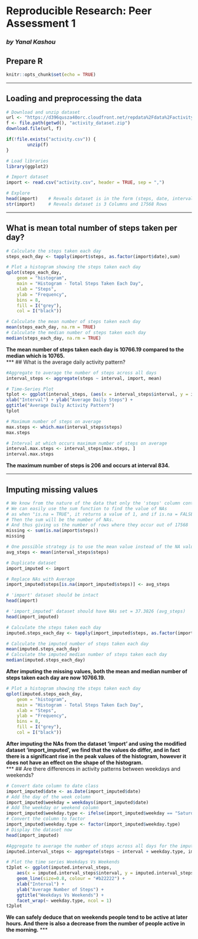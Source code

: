 # Reproducible Research: Peer Assessment 1
### *by Yanal Kashou*

## Prepare R
```r
knitr::opts_chunk$set(echo = TRUE)
```
***
## Loading and preprocessing the data

```r
# Download and unzip dataset
url <- "https://d396qusza40orc.cloudfront.net/repdata%2Fdata%2Factivity.zip"
f <- file.path(getwd(), "activity_dataset.zip")
download.file(url, f)

if(!file.exists("activity.csv")) {
        unzip(f)
}

# Load libraries
library(ggplot2)

# Import dataset
import <- read.csv("activity.csv", header = TRUE, sep = ",")

# Explore
head(import) 	# Reveals dataset is in the form (steps, date, interval)
str(import) 	# Reveals dataset is 3 Columns and 17568 Rows
```
***
## What is mean total number of steps taken per day?

```r

# Calculate the steps taken each day
steps_each_day <- tapply(import$steps, as.factor(import$date),sum)

# Plot a histogram showing the steps taken each day
qplot(steps_each_day,
	geom = "histogram",
	main = "Histogram - Total Steps Taken Each Day",
	xlab = "Steps",
	ylab = "Frequency",
	bins = 8,
	fill = I("grey"),
	col = I("black"))

# Calculate the mean number of steps taken each day
mean(steps_each_day, na.rm = TRUE)
# Calculate the median number of steps taken each day
median(steps_each_day, na.rm = TRUE)
```
**The mean number of steps taken each day is 10766.19 compared to the median which is 10765.**  
***
## What is the average daily activity pattern?

```r
#Aggregate to average the number of steps across all days
interval_steps <- aggregate(steps ~ interval, import, mean)

# Time-Series Plot
tplot <- ggplot(interval_steps, (aes(x = interval_steps$interval, y = interval_steps$steps))) + geom_line(size=1, colour = "#000080") +
xlab("Interval") + ylab("Average Daily Steps") +
ggtitle("Average Daily Activity Pattern")
tplot

# Maximum number of steps on average
max.steps <- which.max(interval_steps$steps)
max.steps

# Interval at which occurs maximum number of steps on average
interval.max.steps <- interval_steps[max.steps, ]
interval.max.steps

```
**The maximum number of steps is 206 and occurs at interval 834.**  

***
## Imputing missing values

```r
# We know from the nature of the data that only the 'steps' column contains missing values.
# We can easily use the sum function to find the value of NAs
# as when "is.na = TRUE", it returns a value of 1, and if is.na = FALSE, returns a value of 0.
# Then the sum will be the number of NAs.
# And thus giving us the number of rows where they occur out of 17568
missing <- sum(is.na(import$steps))
missing

# One possible strategy is to use the mean value instead of the NA values.
avg_steps <- mean(interval_steps$steps)

# Duplicate dataset 
import_imputed <- import

# Replace NAs with Average
import_imputed$steps[is.na(import_imputed$steps)] <- avg_steps

# 'import' dataset should be intact
head(import)

# 'import_imputed' dataset should have NAs set = 37.3826 (avg_steps)
head(import_imputed)

# Calculate the steps taken each day
imputed.steps_each_day <- tapply(import_imputed$steps, as.factor(import_imputed$date),sum)
```  
```r
# Calculate the imputed number of steps taken each day
mean(imputed.steps_each_day)
# Calculate the imputed median number of steps taken each day
median(imputed.steps_each_day)  
```
**After imputing the missing values, both the mean and median number of steps taken each day are now 10766.19.**  

```r
# Plot a histogram showing the steps taken each day
qplot(imputed.steps_each_day,
	geom = "histogram",
	main = "Histogram - Total Steps Taken Each Day",
	xlab = "Steps",
	ylab = "Frequency",
	bins = 8,
	fill = I("grey"),
	col = I("black"))
```


**After imputing the NAs from the dataset 'import' and using the modified dataset 'import_imputed', we find that the values do differ, and in fact there is a significant rise in the peak values of the histogram, however it does not have an effect on the shape of the histogram.**  
***
## Are there differences in activity patterns between weekdays and weekends?

```r
# Convert date column to date class
import_imputed$date <- as.Date(import_imputed$date)
# Add the day of the week column
import_imputed$weekday = weekdays(import_imputed$date)
# Add the weekday or weekend column
import_imputed$weekday.type <- ifelse(import_imputed$weekday == "Saturday" | import_imputed$weekday == "Sunday", "Weekend", "Weekday")
# Convert the column to factor
import_imputed$weekday.type <- factor(import_imputed$weekday.type)
# Display the dataset now
head(import_imputed)

#Aggregate to average the number of steps across all days for the imputed dataset
imputed.interval_steps <- aggregate(steps ~ interval + weekday.type, import_imputed, mean)

# Plot the time series Weekdays Vs Weekends
t2plot <- ggplot(imputed.interval_steps, 
	aes(x = imputed.interval_steps$interval, y = imputed.interval_steps$steps)) + 
	geom_line(size=0.8, colour = "#b22222") +
	xlab("Interval") +
	ylab("Average Number of Steps") +
	ggtitle("Weekdays Vs Weekends") +
  	facet_wrap(~ weekday.type, ncol = 1)
t2plot
```

**We can safely deduce that on weekends people tend to be active at later hours. And there is also a decrease from the number of people active in the morning.**
***
